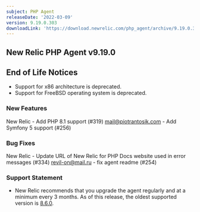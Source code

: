 ```yaml
---
subject: PHP Agent
releaseDate: '2022-03-09'
version: 9.19.0.303
downloadLink: 'https://download.newrelic.com/php_agent/archive/9.19.0.304'
---
```


## New Relic PHP Agent v9.19.0 ##

## End of Life Notices ##

* Support for x86 architecture is deprecated.
* Support for FreeBSD operating system is deprecated.

### New Features ###

New Relic - Add PHP 8.1 support (#319)
mail@piotrantosik.com - Add Symfony 5 support (#256)

### Bug Fixes ###

New Relic - Update URL of New Relic for PHP Docs website used in error messages (#334)
revil-on@mail.ru - fix agent readme (#254)

### Support Statement ###
* New Relic recommends that you upgrade the agent regularly and at a minimum every 3 months. As of this release, the oldest supported version is [8.6.0](/docs/release-notes/agent-release-notes/php-release-notes/php-agent-860238/).
